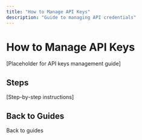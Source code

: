 ```yaml
---
title: "How to Manage API Keys"
description: "Guide to managing API credentials"
---
```


# How to Manage API Keys

[Placeholder for API keys management guide]

## Steps

[Step-by-step instructions]

## Back to Guides

<Card title="Dashboard Guides" icon="arrow-left" href="/mock-dashboard/guides">
  Back to guides
</Card>

